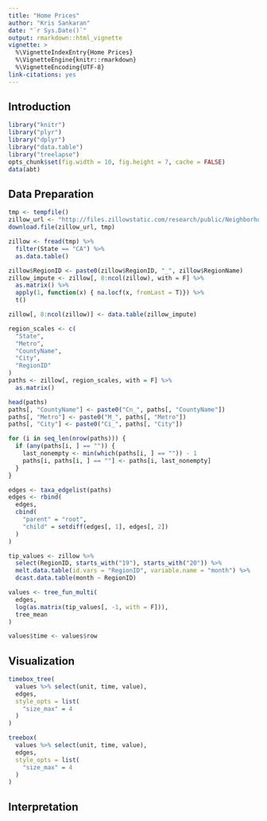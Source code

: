 ```yaml
---
title: "Home Prices"
author: "Kris Sankaran"
date: "`r Sys.Date()`"
output: rmarkdown::html_vignette
vignette: >
  %\VignetteIndexEntry{Home Prices}
  %\VignetteEngine{knitr::rmarkdown}
  %\VignetteEncoding{UTF-8}
link-citations: yes
---
```


## Introduction ##


```r
library("knitr")
library("plyr")
library("dplyr")
library("data.table")
library("treelapse")
opts_chunk$set(fig.width = 10, fig.height = 7, cache = FALSE)
data(abt)
```

## Data Preparation ##

```r
tmp <- tempfile()
zillow_url <- "http://files.zillowstatic.com/research/public/Neighborhood/Neighborhood_Zhvi_AllHomes.csv"
download.file(zillow_url, tmp)

zillow <- fread(tmp) %>%
  filter(State == "CA") %>%
  as.data.table()

zillow$RegionID <- paste0(zillow$RegionID, "_", zillow$RegionName)
zillow_impute <- zillow[, 8:ncol(zillow), with = F] %>%
  as.matrix() %>%
  apply(1, function(x) { na.locf(x, fromLast = T)}) %>%
  t()

zillow[, 8:ncol(zillow)] <- data.table(zillow_impute)
```

```r
region_scales <- c(
  "State",
  "Metro",
  "CountyName",
  "City",
  "RegionID"
)
paths <- zillow[, region_scales, with = F] %>%
  as.matrix()

head(paths)
paths[, "CountyName"] <- paste0("Cn_", paths[, "CountyName"])
paths[, "Metro"] <- paste0("M_", paths[, "Metro"])
paths[, "City"] <- paste0("Ci_", paths[, "City"])

for (i in seq_len(nrow(paths))) {
  if (any(paths[i, ] == "")) {
    last_nonempty <- min(which(paths[i, ] == "")) - 1
    paths[i, paths[i, ] == ""] <- paths[i, last_nonempty]
  }
}

edges <- taxa_edgelist(paths)
edges <- rbind(
  edges,
  cbind(
    "parent" = "root",
    "child" = setdiff(edges[, 1], edges[, 2])
  )
)
```

```r
tip_values <- zillow %>%
  select(RegionID, starts_with("19"), starts_with("20")) %>%
  melt.data.table(id.vars = "RegionID", variable.name = "month") %>%
  dcast.data.table(month ~ RegionID)

values <- tree_fun_multi(
  edges,
  log(as.matrix(tip_values[, -1, with = F])),
  tree_mean
)

values$time <- values$row
```

## Visualization ##

```r
timebox_tree(
  values %>% select(unit, time, value),
  edges,
  style_opts = list(
    "size_max" = 4
  )
)
```

```r
treebox(
  values %>% select(unit, time, value),
  edges,
  style_opts = list(
    "size_max" = 4
  )
)
```

## Interpretation ##
